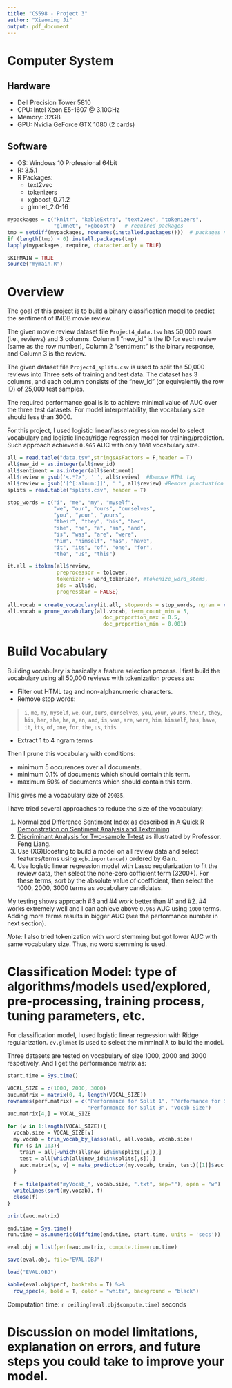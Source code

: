 ```yaml
---
title: "CS598 - Project 3"
author: "Xiaoming Ji"
output: pdf_document
---
```

# Computer System

## Hardware
- Dell Precision Tower 5810
- CPU: Intel Xeon E5-1607 @ 3.10GHz
- Memory: 32GB
- GPU: Nvidia GeForce GTX 1080 (2 cards)

## Software
- OS: Windows 10 Professional 64bit
- R: 3.5.1
- R Packages:
    - text2vec
    - tokenizers
    - xgboost_0.71.2
    - glmnet_2.0-16

```r
mypackages = c("knitr", "kableExtra", "text2vec", "tokenizers",
               "glmnet", "xgboost")   # required packages
tmp = setdiff(mypackages, rownames(installed.packages()))  # packages need to be installed
if (length(tmp) > 0) install.packages(tmp)
lapply(mypackages, require, character.only = TRUE)

SKIPMAIN = TRUE
source("mymain.R")
```

# Overview

The goal of this project is to build a binary classification model to predict the sentiment of IMDB movie review.

The given movie review dataset file `Project4_data.tsv` has 50,000 rows (i.e., reviews) and 3 columns. Column 1 "new_id" is the ID for each review (same as the row number), Column 2 "sentiment" is the binary response, and Column 3 is the review. 

The given dataset file `Project4_splits.csv` is used to split the 50,000 reviews into Three sets of training and test data.  The dataset has 3 columns, and each column consists of the "new_id" (or equivalently the row ID) of 25,000 test samples. 

The required performance goal is is to achieve minimal value of AUC over the three test datasets. For model interpretability, the vocabulary size should less than 3000.

For this project, I used logistic linear/lasso regression model to select vocabulary and logistic linear/ridge regression model for training/prediction. Such approach achieved `0.965` AUC with only `1000` vocabulary size.

```r
all = read.table("data.tsv",stringsAsFactors = F,header = T)
all$new_id = as.integer(all$new_id)
all$sentiment = as.integer(all$sentiment)
all$review = gsub('<.*?>', ' ', all$review)  #Remove HTML tag
all$review = gsub('[^[:alnum:]]', ' ', all$review) #Remove punctuation
splits = read.table("splits.csv", header = T)

stop_words = c("i", "me", "my", "myself", 
               "we", "our", "ours", "ourselves", 
               "you", "your", "yours", 
               "their", "they", "his", "her", 
               "she", "he", "a", "an", "and",
               "is", "was", "are", "were", 
               "him", "himself", "has", "have", 
               "it", "its", "of", "one", "for", 
               "the", "us", "this")

it.all = itoken(all$review, 
                preprocessor = tolower, 
                tokenizer = word_tokenizer, #tokenize_word_stems, 
                ids = all$id, 
                progressbar = FALSE)
  
all.vocab = create_vocabulary(it.all, stopwords = stop_words, ngram = c(1L, 4L))
all.vocab = prune_vocabulary(all.vocab, term_count_min = 5,
                               doc_proportion_max = 0.5,
                               doc_proportion_min = 0.001)
```

# Build Vocabulary

Building vocabulary is basically a feature selection process. I first build the vocabulary using all 50,000 reviews with tokenization process as: 

- Filter out HTML tag and non-alphanumeric characters.
- Remove stop words:

> `i`, `me`, `my`, `myself`, `we`, `our`, `ours`, `ourselves`, `you`, `your`, 
> `yours`, `their`, `they`, `his`, `her`, `she`, `he`, `a`, `an`, `and`, `is`, 
> `was`, `are`, `were`, `him`, `himself`, `has`, `have`, `it`, `its`, `of`, 
> `one`, `for`, `the`, `us`, `this`

-  Extract 1 to 4 ngram terms

Then I prune this vocabulary with conditions: 

- minimum 5 occurences over all documents.
- minimum 0.1% of documents which should contain this term.
- maximum 50% of documents which should contain this term.

This gives me a vocabulary size of `29035`.

I have tried several approaches to reduce the size of the vocabulary:

1. Normalized Difference Sentiment Index as described in [A Quick R Demonstration on Sentiment Analysis and Textmining](https://drive.google.com/file/d/0B_sqyEYBKc1wVm4xN0NvQlJlNWc/view)
2. [Discriminant Analysis for Two-sample T-test ](https://piazza.com/class/jky28ddlhmu2r8?cid=663) as illustrated by Professor. Feng Liang.
3. Use (XG)Boosting to build a model on all review data and select features/terms using `xgb.importance()` ordered by Gain.
4. Use logistic linear regression model with Lasso regularization to fit the review data, then select the none-zero cofficient term (3200+). For these terms, sort by the absolute value of coefficient, then select the 1000, 2000, 3000 terms as vocabulary candidates.

My testing shows approach #3 and #4 work better than #1 and #2. #4 works extremely well and I can achieve above `0.965` AUC using `1000` terms. Adding more terms results in bigger AUC (see the performance number in next section). 

*Note:* I also tried tokenization with word stemming but got lower AUC with same vocabulary size. Thus, no word stemming is used.

# Classification Model: type of algorithms/models used/explored, pre-processing, training process, tuning parameters, etc.

For classification model, I used logistic linear regression with Ridge regularization. `cv.glmnet` is used to select the minminal $\lambda$ to build the model.

Three datasets are tested on vocabulary of size 1000, 2000 and 3000 respetively. And I get the performance matrix as:

```r
start.time = Sys.time()

VOCAL_SIZE = c(1000, 2000, 3000)
auc.matrix = matrix(0, 4, length(VOCAL_SIZE))
rownames(perf.matrix) = c("Performance for Split 1", "Performance for Split 2", 
                          "Performance for Split 3", "Vocab Size")
auc.matrix[4,] = VOCAL_SIZE

for (v in 1:length(VOCAL_SIZE)){
  vocab.size = VOCAL_SIZE[v]
  my.vocab = trim_vocab_by_lasso(all, all.vocab, vocab.size)
  for (s in 1:3){
    train = all[-which(all$new_id%in%splits[,s]),]
    test = all[which(all$new_id%in%splits[,s]),]
    auc.matrix[s, v] = make_prediction(my.vocab, train, test)[[1]]$auc
  }
  
  f = file(paste("myVocab_", vocab.size, ".txt", sep=""), open = "w")
  writeLines(sort(my.vocab), f)
  close(f)
}

print(auc.matrix)

end.time = Sys.time()
run.time = as.numeric(difftime(end.time, start.time, units = 'secs'))

eval.obj = list(perf=auc.matrix, compute.time=run.time)

save(eval.obj, file="EVAL.OBJ")
```

```r
load("EVAL.OBJ")

kable(eval.obj$perf, booktabs = T) %>%
  row_spec(4, bold = T, color = "white", background = "black")
```

Computation time: `r ceiling(eval.obj$compute.time)` seconds

# Discussion on model limitations, explanation on errors, and future steps you could take to improve your model.

